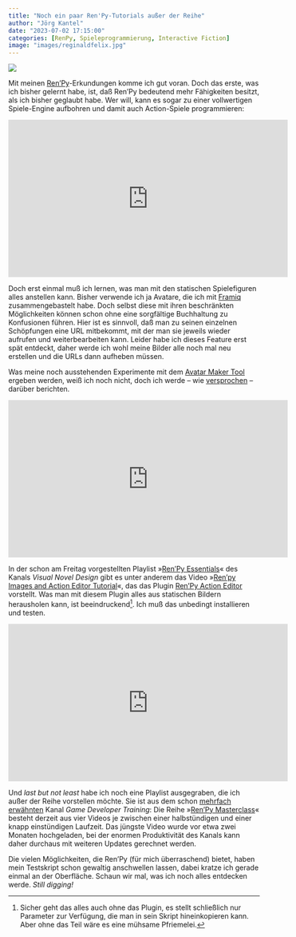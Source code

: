 ```yaml
---
title: "Noch ein paar Ren'Py-Tutorials außer der Reihe"
author: "Jörg Kantel"
date: "2023-07-02 17:15:00"
categories: [RenPy, Spieleprogrammierung, Interactive Fiction]
image: "images/reginaldfelix.jpg"
---
```


[![](images/reginaldfelix-b.jpg)](https://www.flickr.com/photos/schockwellenreiter/53016545152/)

Mit meinen [Ren'Py](http://cognitiones.kantel-chaos-team.de/multimedia/spieleprogrammierung/renpy.html)-Erkundungen komme ich gut voran. Doch das erste, was ich bisher gelernt habe, ist, daß Ren'Py bedeutend mehr Fähigkeiten besitzt, als ich bisher geglaubt habe. Wer will, kann es sogar zu einer vollwertigen Spiele-Engine aufbohren und damit auch Action-Spiele programmieren:

<iframe width="560" height="315" src="https://www.youtube.com/embed/wdd-XPlsSKc" title="YouTube video player" frameborder="0" allow="accelerometer; autoplay; clipboard-write; encrypted-media; gyroscope; picture-in-picture; web-share" allowfullscreen></iframe>

Doch erst einmal muß ich lernen, was man mit den statischen Spielefiguren alles anstellen kann. Bisher verwende ich ja Avatare, die ich mit [Framiq](https://framiq.com/) zusammengebastelt habe. Doch selbst diese mit ihren beschränkten Möglichkeiten können schon ohne eine sorgfältige Buchhaltung zu Konfusionen führen. Hier ist es sinnvoll, daß man zu seinen einzelnen Schöpfungen eine URL mitbekommt, mit der man sie jeweils wieder aufrufen und weiterbearbeiten kann. Leider habe ich dieses Feature erst spät entdeckt, daher werde ich wohl meine Bilder alle noch mal neu erstellen und die URLs dann aufheben müssen.

Was meine noch ausstehenden Experimente mit dem [Avatar Maker Tool](http://cognitiones.kantel-chaos-team.de/multimedia/spieleprogrammierung/avatare/animeavatar.html) ergeben werden, weiß ich noch nicht, doch ich werde -- wie [versprochen](https://kantel.github.io/posts/2023063001_renpy_tutorials/) -- darüber berichten.

<iframe width="560" height="315" src="https://www.youtube.com/embed/KoYXzREFx4A" title="YouTube video player" frameborder="0" allow="accelerometer; autoplay; clipboard-write; encrypted-media; gyroscope; picture-in-picture; web-share" allowfullscreen></iframe>

In der schon am Freitag vorgestellten Playlist »[Ren'Py Essentials](https://www.youtube.com/playlist?list=PLMdFGlfdL57MSSForRZZBJtS-N9thXSA6)« des Kanals *Visual Novel Design* gibt es unter anderem das Video »[Ren'py Images and Action Editor Tutorial](https://www.youtube.com/watch?v=KoYXzREFx4A)«, das das Plugin [Ren'Py Action Editor](https://github.com/kyouryuukunn/renpy-ActionEditor3) vorstellt. Was man mit diesem Plugin alles aus statischen Bildern herausholen kann, ist beeindruckend[^1]. Ich muß das unbedingt installieren und testen.

[^1]: Sicher geht das alles auch ohne das Plugin, es stellt schließlich nur Parameter zur Verfügung, die man in sein Skript hineinkopieren kann. Aber ohne das Teil wäre es eine mühsame Pfriemelei.

<iframe width="560" height="315" src="https://www.youtube.com/embed/3Lx1gpj6ilU" title="YouTube video player" frameborder="0" allow="accelerometer; autoplay; clipboard-write; encrypted-media; gyroscope; picture-in-picture; web-share" allowfullscreen></iframe>

Und *last but not least* habe ich noch eine Playlist ausgegraben, die ich außer der Reihe vorstellen möchte. Sie ist aus dem schon [mehrfach erwähnten](https://kantel.github.io/posts/2023063001_renpy_tutorials/) Kanal *Game Developer Training*: Die Reihe »[Ren'Py Masterclass](https://www.youtube.com/playlist?list=PLKdE0Vv4UA5-W0yyEdLFDVnmIrFa45g_Y)« besteht derzeit aus vier Videos je zwischen einer halbstündigen und einer knapp einstündigen Laufzeit. Das jüngste Video wurde vor etwa zwei Monaten hochgeladen, bei der enormen Produktivität des Kanals kann daher durchaus mit weiteren Updates gerechnet werden.

Die vielen Möglichkeiten, die Ren'Py (für mich überraschend) bietet, haben mein Testskript schon gewaltig anschwellen lassen, dabei kratze ich gerade einmal an der Oberfläche. Schaun wir mal, was ich noch alles entdecken werde. *Still digging!*